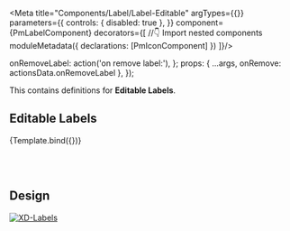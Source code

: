 
<Meta title="Components/Label/Label-Editable" argTypes={{}} parameters={{
  controls: { disabled: true },
}} component={PmLabelComponent} decorators={[
  //👇 Import nested components
  moduleMetadata({
    declarations: [PmIconComponent]
  })
]}/>

<Description of={PmLabelComponent} />
<Description markdown={`# Label`}/>

  onRemoveLabel: action('on remove label:'),
};
  props: {
    ...args,
    onRemove: actionsData.onRemoveLabel
  },
});


This contains definitions for **Editable Labels**.

## Editable Labels

<Canvas withToolbar isColumn>
  <Story name="Label Editable" args={{
      ...LabelData,
      type: LabelType.EDITABLE,
    }}>
    {Template.bind({})}
  </Story>
</Canvas>

<br/><br/>

## Design

[![XD-Labels](https://img.shields.io/badge/-Labels-%235c5c5c?logo=adobexd&labelColor=450034)](https://xd.adobe.com/view/aec6f38b-76a2-4b58-b371-63fac4c7e2fe-fb95/screen/793c0a5d-7a9a-4f81-b9ce-0db16dd271f4/specs/)